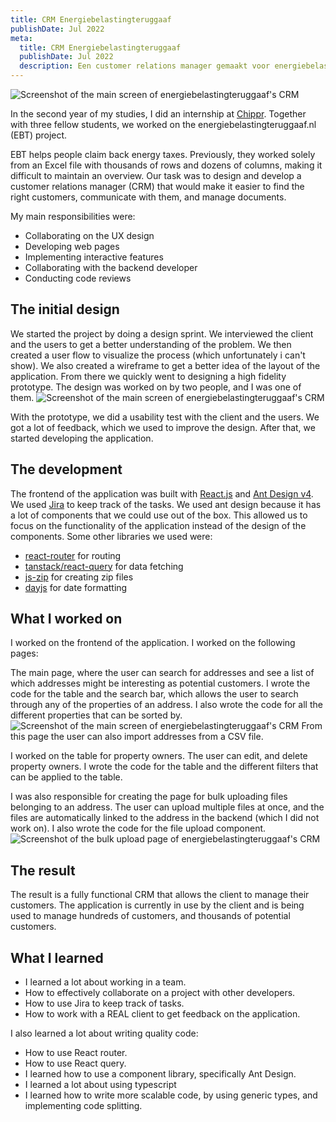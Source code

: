 ```yaml
---
title: CRM Energiebelastingteruggaaf
publishDate: Jul 2022
meta:
  title: CRM Energiebelastingteruggaaf
  publishDate: Jul 2022
  description: Een customer relations manager gemaakt voor energiebelastingteruggaaf.nl.
---
```


![Screenshot of the main screen of energiebelastingteruggaaf's CRM](/assets/images/screenshot-ebt.png)

In the second year of my studies, I did an internship at [Chippr](https:chippr.dev). Together with three fellow students, we worked on the energiebelastingteruggaaf.nl (EBT) project.

EBT helps people claim back energy taxes. Previously, they worked solely from an Excel file with thousands of rows and dozens of columns, making it difficult to maintain an overview. Our task was to design and develop a customer relations manager (CRM) that would make it easier to find the right customers, communicate with them, and manage documents.

My main responsibilities were:

- Collaborating on the UX design
- Developing web pages
- Implementing interactive features
- Collaborating with the backend developer
- Conducting code reviews

## The initial design
We started the project by doing a design sprint. We interviewed the client and the users to get a better understanding of the problem. We then created a user flow to visualize the process (which unfortunately i can't show). We also created a wireframe to get a better idea of the layout of the application. From there we quickly went to designing a high fidelity prototype. The design was worked on by two people, and I was one of them.
![Screenshot of the main screen of energiebelastingteruggaaf's CRM](/assets/images/screenshot-hf-prototype.png)

With the prototype, we did a usability test with the client and the users. We got a lot of feedback, which we used to improve the design. After that, we started developing the application.

## The development
The frontend of the application was built with [React.js](https://react.dev/) and [Ant Design v4](https://4x.ant.design/). We used [Jira](https://www.atlassian.com/software/jira) to keep track of the tasks. We used ant design because it has a lot of components that we could use out of the box. This allowed us to focus on the functionality of the application instead of the design of the components.
Some other libraries we used were:
 - [react-router](https://reactrouter.com/) for routing
 - [tanstack/react-query](https://react-query.tanstack.com/) for data fetching
 - [js-zip](https://stuk.github.io/jszip/) for creating zip files
 - [dayjs](https://day.js.org/) for date formatting

## What I worked on
I worked on the frontend of the application. I worked on the following pages:

The main page, where the user can search for addresses and see a list of which addresses might be interesting as potential customers. I wrote the code for the table and the search bar, which allows the user to search through any of the properties of an address. I also wrote the code for all the different properties that can be sorted by.
![Screenshot of the main screen of energiebelastingteruggaaf's CRM](/assets/images/screenshot-hf-prototype.png)
From this page the user can also import addresses from a CSV file.

I worked on the table for property owners. The user can edit, and delete property owners. I wrote the code for the table and the different filters that can be applied to the table.

I was also responsible for creating the page for bulk uploading files belonging to an address. The user can upload multiple files at once, and the files are automatically linked to the address in the backend (which I did not work on). I also wrote the code for the file upload component.
![Screenshot of the bulk upload page of energiebelastingteruggaaf's CRM](/assets/images/screenshot-file-upload.png)

## The result
The result is a fully functional CRM that allows the client to manage their customers. The application is currently in use by the client and is being used to manage hundreds of customers, and thousands of potential customers.

## What I learned
 - I learned a lot about working in a team.
 - How to effectively collaborate on a project with other developers.
 - How to use Jira to keep track of tasks.
 - How to work with a REAL client to get feedback on the application.

I also learned a lot about writing quality code:
 - How to use React router.
 - How to use React query.
 - I learned how to use a component library, specifically Ant Design.
 - I learned a lot about using typescript
 - I learned how to write more scalable code, by using generic types, and implementing code splitting.
